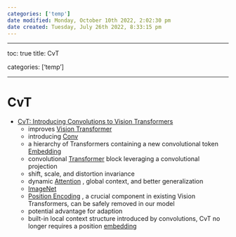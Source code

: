 ```yaml
---
categories: ['temp']
date modified: Monday, October 10th 2022, 2:02:30 pm
date created: Tuesday, July 26th 2022, 8:33:15 pm
---
```


---

toc: true
title: CvT

categories: ['temp']

---

# CvT
- [CvT: Introducing Convolutions to Vision Transformers](https://arxiv.org/abs/2103.15808)
	- improves [Vision Transformer](Vision%20Transformer.qmd)
	- introducing [Conv](Conv.qmd)
	- a hierarchy of Transformers containing a new convolutional token [Embedding](Embedding.qmd)
	- convolutional [Transformer](Transformer.qmd) block leveraging a convolutional projection
	- shift, scale, and distortion invariance
	- dynamic [Attention](Attention.qmd) , global context, and better generalization
	- [ImageNet](ImageNet.qmd)
	- [Position Encoding](Position%20Encoding.qmd) , a crucial component in existing Vision Transformers, can be safely removed in our model
	- potential advantage for adaption
	- built-in local context structure introduced by convolutions, CvT no longer requires a position [embedding](Embedding.qmd)



